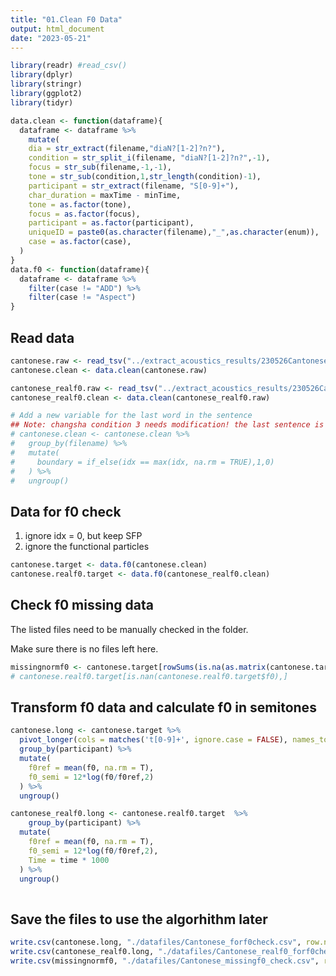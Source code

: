 ```yaml
---
title: "01.Clean F0 Data"
output: html_document
date: "2023-05-21"
---
```


```r
library(readr) #read_csv()
library(dplyr)
library(stringr)
library(ggplot2)
library(tidyr)

data.clean <- function(dataframe){
  dataframe <- dataframe %>%
    mutate(
    dia = str_extract(filename,"diaN?[1-2]?n?"),
    condition = str_split_i(filename, "diaN?[1-2]?n?",-1),
    focus = str_sub(filename,-1,-1),
    tone = str_sub(condition,1,str_length(condition)-1),
    participant = str_extract(filename, "S[0-9]+"),
    char_duration = maxTime - minTime,
    tone = as.factor(tone),
    focus = as.factor(focus),
    participant = as.factor(participant),
    uniqueID = paste0(as.character(filename),"_",as.character(enum)),
    case = as.factor(case),
  )
}
data.f0 <- function(dataframe){
  dataframe <- dataframe %>%
    filter(case != "ADD") %>%
    filter(case != "Aspect")
}
```

## Read data
```r
cantonese.raw <- read_tsv("../extract_acoustics_results/230526Cantonese_data.tsv", col_names = TRUE,show_col_types = FALSE)
cantonese.clean <- data.clean(cantonese.raw)

cantonese_realf0.raw <- read_tsv("../extract_acoustics_results/230526Cantonese_realf0_data.tsv", col_names = TRUE,show_col_types = FALSE)
cantonese_realf0.clean <- data.clean(cantonese_realf0.raw)

# Add a new variable for the last word in the sentence
## Note: changsha condition 3 needs modification! the last sentence is not part of the word
# cantonese.clean <- cantonese.clean %>%
#   group_by(filename) %>%
#   mutate(
#     boundary = if_else(idx == max(idx, na.rm = TRUE),1,0)
#   ) %>%
#   ungroup()
```
## Data for f0 check
1. ignore idx = 0, but keep SFP
2. ignore the functional particles
```r
cantonese.target <- data.f0(cantonese.clean)
cantonese.realf0.target <- data.f0(cantonese_realf0.clean)
```

## Check f0 missing data

The listed files need to be manually checked in the folder.

Make sure there is no files left here.
```r
missingnormf0 <- cantonese.target[rowSums(is.na(as.matrix(cantonese.target[,startsWith(names(cantonese.target), "t")])))>0, ]
# cantonese.realf0.target[is.nan(cantonese.realf0.target$f0),]
```

## Transform f0 data and calculate f0 in semitones
```r
cantonese.long <- cantonese.target %>%
  pivot_longer(cols = matches('t[0-9]+', ignore.case = FALSE), names_to = "Time",names_prefix = "t", values_to = "f0") %>% # Convert to the standard long format
  group_by(participant) %>%
  mutate(
    f0ref = mean(f0, na.rm = T),
    f0_semi = 12*log(f0/f0ref,2)
  ) %>%
  ungroup()

cantonese_realf0.long <- cantonese.realf0.target  %>%
    group_by(participant) %>%
  mutate(
    f0ref = mean(f0, na.rm = T),
    f0_semi = 12*log(f0/f0ref,2),
    Time = time * 1000
  ) %>%
  ungroup()
  
```

## Save the files to use the algorhithm later

```r
write.csv(cantonese.long, "./datafiles/Cantonese_forf0check.csv", row.names = FALSE)
write.csv(cantonese_realf0.long, "./datafiles/Cantonese_realf0_forf0check.csv", row.names = FALSE)
write.csv(missingnormf0, "./datafiles/Cantonese_missingf0_check.csv", row.names = FALSE)
```

